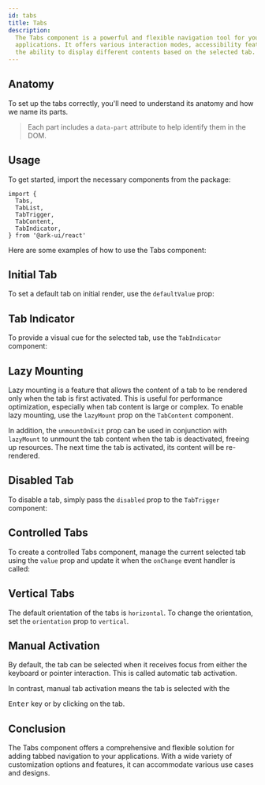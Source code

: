 ```yaml
---
id: tabs
title: Tabs
description:
  The Tabs component is a powerful and flexible navigation tool for your
  applications. It offers various interaction modes, accessibility features, and
  the ability to display different contents based on the selected tab.
---
```



## Anatomy

To set up the tabs correctly, you'll need to understand its anatomy and how we
name its parts.

> Each part includes a `data-part` attribute to help identify them in the DOM.

<Anatomy id="tabs" />

## Usage

To get started, import the necessary components from the package:

```tsx
import {
  Tabs,
  TabList,
  TabTrigger,
  TabContent,
  TabIndicator,
} from '@ark-ui/react'
```

Here are some examples of how to use the Tabs component:

<Story id="Basic" />

## Initial Tab

To set a default tab on initial render, use the `defaultValue` prop:

<Story id="InitialTab" />

## Tab Indicator

To provide a visual cue for the selected tab, use the `TabIndicator` component:

<Story id="Indicator" />

## Lazy Mounting

Lazy mounting is a feature that allows the content of a tab to be rendered only
when the tab is first activated. This is useful for performance optimization,
especially when tab content is large or complex. To enable lazy mounting, use
the `lazyMount` prop on the `TabContent` component.

In addition, the `unmountOnExit` prop can be used in conjunction with
`lazyMount` to unmount the tab content when the tab is deactivated, freeing up
resources. The next time the tab is activated, its content will be re-rendered.

<Story id="LazyMount" />

## Disabled Tab

To disable a tab, simply pass the `disabled` prop to the `TabTrigger` component:

<Story id="DisabledTab" />

## Controlled Tabs

To create a controlled Tabs component, manage the current selected tab using the
`value` prop and update it when the `onChange` event handler is called:

<Story id="Controlled" />

## Vertical Tabs

The default orientation of the tabs is `horizontal`. To change the orientation,
set the `orientation` prop to `vertical`.

<Story id="Vertical" />

## Manual Activation

By default, the tab can be selected when it receives focus from either the
keyboard or pointer interaction. This is called automatic tab activation.

In contrast, manual tab activation means the tab is selected with the

<kbd>Enter</kbd> key or by clicking on the tab.

<Story id="Manual" />

## Conclusion

The Tabs component offers a comprehensive and flexible solution for adding
tabbed navigation to your applications. With a wide variety of customization
options and features, it can accommodate various use cases and designs.
